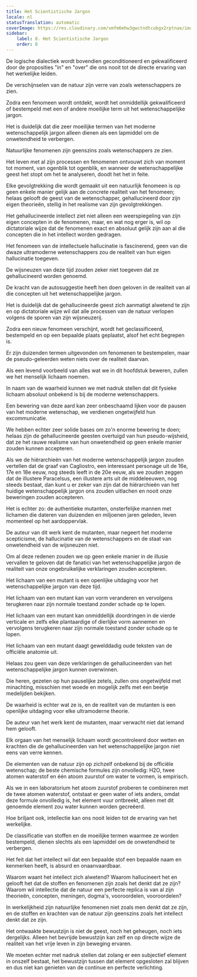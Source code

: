 ```yaml
---
title: Het Scientistische Jargon
locale: nl
statusTranslation: automatic
coverImage: https://res.cloudinary.com/xmfm6mhw3gwctndtcubgx2rptnae/image/upload/v1741354419/small_cover_la_gran_rebelion_28716e29d2.webp
sidebar:
    label: 8. Het Scientistische Jargon
    order: 8
---
```

De logische dialectiek wordt bovendien geconditioneerd en gekwalificeerd door de proposities "in" en "over" die ons nooit tot de directe ervaring van het werkelijke leiden.

De verschijnselen van de natuur zijn verre van zoals wetenschappers ze zien.

Zodra een fenomeen wordt ontdekt, wordt het onmiddellijk gekwalificeerd of bestempeld met een of andere moeilijke term uit het wetenschappelijke jargon.

Het is duidelijk dat die zeer moeilijke termen van het moderne wetenschappelijk jargon alleen dienen als een lapmiddel om de onwetendheid te verbergen.

Natuurlijke fenomenen zijn geenszins zoals wetenschappers ze zien.

Het leven met al zijn processen en fenomenen ontvouwt zich van moment tot moment, van ogenblik tot ogenblik, en wanneer de wetenschappelijke geest het stopt om het te analyseren, doodt het het in feite.

Elke gevolgtrekking die wordt gemaakt uit een natuurlijk fenomeen is op geen enkele manier gelijk aan de concrete realiteit van het fenomeen; helaas gelooft de geest van de wetenschapper, gehallucineerd door zijn eigen theorieën, stellig in het realisme van zijn gevolgtrekkingen.

Het gehallucineerde intellect ziet niet alleen een weerspiegeling van zijn eigen concepten in de fenomenen, maar, en wat nog erger is, wil op dictatoriale wijze dat de fenomenen exact en absoluut gelijk zijn aan al die concepten die in het intellect worden gedragen.

Het fenomeen van de intellectuele hallucinatie is fascinerend, geen van die dwaze ultramoderne wetenschappers zou de realiteit van hun eigen hallucinatie toegeven.

De wijsneuzen van deze tijd zouden zeker niet toegeven dat ze gehallucineerd worden genoemd.

De kracht van de autosuggestie heeft hen doen geloven in de realiteit van al die concepten uit het wetenschappelijke jargon.

Het is duidelijk dat de gehallucineerde geest zich aanmatigt alwetend te zijn en op dictatoriale wijze wil dat alle processen van de natuur verlopen volgens de sporen van zijn wijsneuzerij.

Zodra een nieuw fenomeen verschijnt, wordt het geclassificeerd, bestempeld en op een bepaalde plaats geplaatst, alsof het echt begrepen is.

Er zijn duizenden termen uitgevonden om fenomenen te bestempelen, maar de pseudo-geleerden weten niets over de realiteit daarvan.

Als een levend voorbeeld van alles wat we in dit hoofdstuk beweren, zullen we het menselijk lichaam noemen.

In naam van de waarheid kunnen we met nadruk stellen dat dit fysieke lichaam absoluut onbekend is bij de moderne wetenschappers.

Een bewering van deze aard kan zeer onbeschaamd lijken voor de pausen van het moderne wetenschap, we verdienen ongetwijfeld hun excommunicatie.

We hebben echter zeer solide bases om zo'n enorme bewering te doen; helaas zijn de gehallucineerde geesten overtuigd van hun pseudo-wijsheid, dat ze het rauwe realisme van hun onwetendheid op geen enkele manier zouden kunnen accepteren.

Als we de hiërarchieën van het moderne wetenschappelijk jargon zouden vertellen dat de graaf van Cagliostro, een interessant personage uit de 16e, 17e en 18e eeuw, nog steeds leeft in de 20e eeuw, als we zouden zeggen dat de illustere Paracelsus, een illustere arts uit de middeleeuwen, nog steeds bestaat, dan kunt u er zeker van zijn dat de hiërarchieën van het huidige wetenschappelijk jargon ons zouden uitlachen en nooit onze beweringen zouden accepteren.

Het is echter zo: de authentieke mutanten, onsterfelijke mannen met lichamen die dateren van duizenden en miljoenen jaren geleden, leven momenteel op het aardoppervlak.

De auteur van dit werk kent de mutanten, maar negeert het moderne scepticisme, de hallucinatie van de wetenschappers en de staat van onwetendheid van de wijsneuzen niet.

Om al deze redenen zouden we op geen enkele manier in de illusie vervallen te geloven dat de fanatici van het wetenschappelijke jargon de realiteit van onze ongebruikelijke verklaringen zouden accepteren.

Het lichaam van een mutant is een openlijke uitdaging voor het wetenschappelijke jargon van deze tijd.

Het lichaam van een mutant kan van vorm veranderen en vervolgens terugkeren naar zijn normale toestand zonder schade op te lopen.

Het lichaam van een mutant kan onmiddellijk doordringen in de vierde verticale en zelfs elke plantaardige of dierlijke vorm aannemen en vervolgens terugkeren naar zijn normale toestand zonder schade op te lopen.

Het lichaam van een mutant daagt gewelddadig oude teksten van de officiële anatomie uit.

Helaas zou geen van deze verklaringen de gehallucineerden van het wetenschappelijke jargon kunnen overwinnen.

Die heren, gezeten op hun pauselijke zetels, zullen ons ongetwijfeld met minachting, misschien met woede en mogelijk zelfs met een beetje medelijden bekijken.

De waarheid is echter wat ze is, en de realiteit van de mutanten is een openlijke uitdaging voor elke ultramoderne theorie.

De auteur van het werk kent de mutanten, maar verwacht niet dat iemand hem gelooft.

Elk orgaan van het menselijk lichaam wordt gecontroleerd door wetten en krachten die de gehallucineerden van het wetenschappelijke jargon niet eens van verre kennen.

De elementen van de natuur zijn op zichzelf onbekend bij de officiële wetenschap; de beste chemische formules zijn onvolledig: H2O, twee atomen waterstof en één atoom zuurstof om water te vormen, is empirisch.

Als we in een laboratorium het atoom zuurstof proberen te combineren met de twee atomen waterstof, ontstaat er geen water of iets anders, omdat deze formule onvolledig is, het element vuur ontbreekt, alleen met dit genoemde element zou water kunnen worden gecreëerd.

Hoe briljant ook, intellectie kan ons nooit leiden tot de ervaring van het werkelijke.

De classificatie van stoffen en de moeilijke termen waarmee ze worden bestempeld, dienen slechts als een lapmiddel om de onwetendheid te verbergen.

Het feit dat het intellect wil dat een bepaalde stof een bepaalde naam en kenmerken heeft, is absurd en onaanvaardbaar.

Waarom waant het intellect zich alwetend? Waarom hallucineert het en gelooft het dat de stoffen en fenomenen zijn zoals het denkt dat ze zijn? Waarom wil intellectie dat de natuur een perfecte replica is van al zijn theorieën, concepten, meningen, dogma's, vooroordelen, vooroordelen?

In werkelijkheid zijn natuurlijke fenomenen niet zoals men denkt dat ze zijn, en de stoffen en krachten van de natuur zijn geenszins zoals het intellect denkt dat ze zijn.

Het ontwaakte bewustzijn is niet de geest, noch het geheugen, noch iets dergelijks. Alleen het bevrijde bewustzijn kan zelf en op directe wijze de realiteit van het vrije leven in zijn beweging ervaren.

We moeten echter met nadruk stellen dat zolang er een subjectief element in onszelf bestaat, het bewustzijn tussen dat element opgesloten zal blijven en dus niet kan genieten van de continue en perfecte verlichting.


